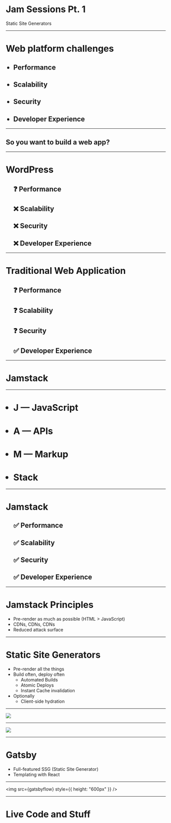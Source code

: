 

<Head>
  <title>Jam Sessions Part 1</title>
  <meta name="twitter:card" content="summary_large_image" />
  <meta name="twitter:site" content="@JakePartusch" />
  <meta name="twitter:title" content="Jam Sessions Part 1" />
  <meta name="twitter:description" content="Intro to Static Site Generators" />
  <meta name="twitter:image" content={jamSessionsOg} />
  <meta property="og:description" content="Intro to Static Site Generators" />
  <meta property="og:title" content="Jam Sessions Part 1" />
  <meta property="og:type" content="website" />
  <meta property="og:image" content={jamSessionsOg} />
  <meta property="og:url" content="https://jamstack-slides.netlify.app" />
</Head>

# Jam Sessions Pt. 1

Static Site Generators

---

<h1>Web platform challenges</h1>
<ul>
  <Steps>
    <h2>
      <li>Performance</li>
    </h2>
    <h2>
      <li>Scalability</li>
    </h2>
    <h2>
      <li>Security</li>
    </h2>
    <h2>
      <li>Developer Experience</li>
    </h2>
  </Steps>
</ul>

---

## So you want to build a web app?

---

<h1>WordPress</h1>
<ul>
  <Steps>
    <h2>❓ Performance</h2>
    <h2>❌ Scalability</h2>
    <h2>❌ Security</h2>
    <h2>❌ Developer Experience</h2>
  </Steps>
</ul>

---

<h1>Traditional Web Application</h1>
<ul>
  <Steps>
    <h2>❓ Performance</h2>
    <h2>❓ Scalability</h2>
    <h2>❓ Security</h2>
    <h2>✅ Developer Experience</h2>
  </Steps>
</ul>

---

# Jamstack

---

<ul>
  <h1>
    <li>J — JavaScript</li>
  </h1>
  <Steps>
    <h1>
      <li>A — APIs</li>
    </h1>
    <h1>
      <li>M — Markup</li>
    </h1>
    <h1>
      <li>Stack</li>
    </h1>
  </Steps>
</ul>

---

<h1>Jamstack</h1>
<ul>
  <Steps>
    <h2>✅ Performance</h2>
    <h2>✅ Scalability</h2>
    <h2>✅ Security</h2>
    <h2>✅ Developer Experience</h2>
  </Steps>
</ul>

---

# Jamstack Principles

- Pre-render as much as possible (HTML > JavaScript)
- CDNs, CDNs, CDNs
- Reduced attack surface

---

# Static Site Generators

- Pre-render all the things
- Build often, deploy often
  - Automated Builds
  - Atomic Deploys
  - Instant Cache invalidation
- Optionally
  - Client-side hydration

---

<a target="_blank" href="https://setyourwatchby.netlify.app/">
  <img src={tweet} />
</a>

---

<img src={jamstack} />

---

# Gatsby

- Full-featured SSG (Static Site Generator)
- Templating with React

---

<img src={gatsbyflow} style={{ height: "600px" }} />

---

# Live Code and Stuff
